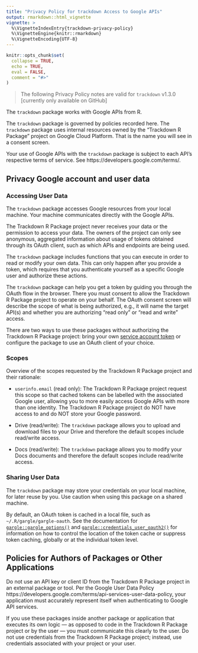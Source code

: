 ```yaml
---
title: "Privacy Policy for trackdown Access to Google APIs"
output: rmarkdown::html_vignette
vignette: >
  %\VignetteIndexEntry{trackdown-privacy-policy}
  %\VignetteEngine{knitr::rmarkdown}
  %\VignetteEncoding{UTF-8}
---
```


```r
knitr::opts_chunk$set(
  collapse = TRUE,
  echo = TRUE,
  eval = FALSE,
  comment = "#>"
)
```

> The following Privacy Policy notes are valid for `trackdown` v1.3.0 [currently only available on GitHub]

The `trackdown` package works with Google APIs from R.

The `trackdown` package is governed by policies recorded here. The `trackdown` package uses internal resources owned by the “Trackdown R Package” project on Google Cloud Platform. That is the name you will see in a consent screen.

Your use of Google APIs with the `trackdown` package is subject to each API’s respective terms of service. See https://developers.google.com/terms/.

## Privacy Google account and user data

### Accessing User Data

The `trackdown` package accesses Google resources from your local machine. Your machine communicates directly with the Google APIs.

The Trackdown R Package project never receives your data or the permission to access your data. The owners of the project can only see anonymous, aggregated information about usage of tokens obtained through its OAuth client, such as which APIs and endpoints are being used.

The `trackdown` package includes functions that you can execute in order to read or modify your own data. This can only happen after you provide a token, which requires that you authenticate yourself as a specific Google user and authorize these actions.

The `trackdown` package can help you get a token by guiding you through the OAuth flow in the browser. There you must consent to allow the Trackdown R Package project to operate on your behalf. The OAuth consent screen will describe the scope of what is being authorized, e.g., it will name the target API(s) and whether you are authorizing “read only” or “read and write” access.

There are two ways to use these packages without authorizing the Trackdown R Package project: bring your own [service account token](https://developers.google.com/identity/protocols/oauth2/service-account) or configure the package to use an OAuth client of your choice.

### Scopes

Overview of the scopes requested by the Trackdown R Package project and their rationale:

- `userinfo.email` (read only): The Trackdown R Package project request this scope so that cached tokens can be labelled with the associated Google user, allowing you to more easily access Google APIs with more than one identity. The Trackdown R Package project do NOT have access to and do NOT store your Google password.

- Drive (read/write): The `trackdown` package allows you to upload and download files to your Drive and therefore the default scopes include read/write access.

- Docs (read/write): The `trackdown` package allows you to modify your Docs documents and therefore the default scopes include read/write access.

### Sharing User Data

The `trackdown` package may store your credentials on your local machine, for later reuse by you. Use caution when using this package on a shared machine.

By default, an OAuth token is cached in a local file, such as `~/.R/gargle/gargle-oauth`. See the documentation for [`gargle::gargle_options()`](https://gargle.r-lib.org/reference/gargle_options.html) and [`gargle::credentials_user_oauth2()`](https://gargle.r-lib.org/reference/credentials_user_oauth2.html) for information on how to control the location of the token cache or suppress token caching, globally or at the individual token level.


## Policies for Authors of Packages or Other Applications

Do not use an API key or client ID from the Trackdown R Package project in an external package or tool. Per the Google User Data Policy https://developers.google.com/terms/api-services-user-data-policy, your application must accurately represent itself when authenticating to Google API services.

If you use these packages inside another package or application that executes its own logic — as opposed to code in the Trackdown R Package project or by the user — you must communicate this clearly to the user. Do not use credentials from the Trackdown R Package project; instead, use credentials associated with your project or your user.
